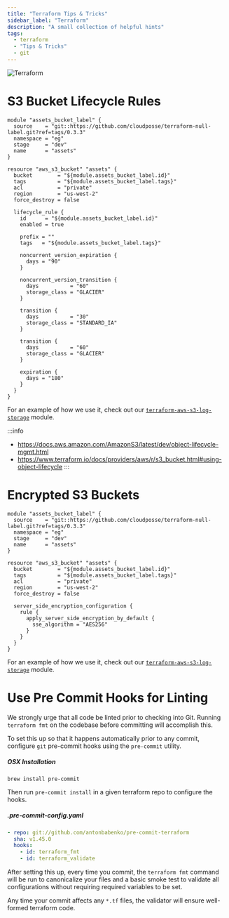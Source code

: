 ```yaml
---
title: "Terraform Tips & Tricks"
sidebar_label: "Terraform"
description: "A small collection of helpful hints"
tags:
  - terraform
  - "Tips & Tricks"
  - git
---
```


![Terraform](/assets/a1f105a-terraform.png)

# S3 Bucket Lifecycle Rules

```hcl title="Example: S3 Bucket Lifecycle Rules"
module "assets_bucket_label" {
  source    = "git::https://github.com/cloudposse/terraform-null-label.git?ref=tags/0.3.3"
  namespace = "eg"
  stage     = "dev"
  name      = "assets"
}

resource "aws_s3_bucket" "assets" {
  bucket        = "${module.assets_bucket_label.id}"
  tags          = "${module.assets_bucket_label.tags}"
  acl           = "private"
  region        = "us-west-2"
  force_destroy = false

  lifecycle_rule {
    id      = "${module.assets_bucket_label.id}"
    enabled = true

    prefix = ""
    tags   = "${module.assets_bucket_label.tags}"

    noncurrent_version_expiration {
      days = "90"
    }

    noncurrent_version_transition {
      days          = "60"
      storage_class = "GLACIER"
    }

    transition {
      days          = "30"
      storage_class = "STANDARD_IA"
    }

    transition {
      days          = "60"
      storage_class = "GLACIER"
    }

    expiration {
      days = "180"
    }
  }
}
```

For an example of how we use it, check out our [`terraform-aws-s3-log-storage`](https://github.com/cloudposse/terraform-aws-s3-log-storage) module.

:::info
- https://docs.aws.amazon.com/AmazonS3/latest/dev/object-lifecycle-mgmt.html
- https://www.terraform.io/docs/providers/aws/r/s3_bucket.html#using-object-lifecycle
:::


# Encrypted S3 Buckets

```hcl title="Example: Encrypted S3 Bucket"
module "assets_bucket_label" {
  source    = "git::https://github.com/cloudposse/terraform-null-label.git?ref=tags/0.3.3"
  namespace = "eg"
  stage     = "dev"
  name      = "assets"
}

resource "aws_s3_bucket" "assets" {
  bucket        = "${module.assets_bucket_label.id}"
  tags          = "${module.assets_bucket_label.tags}"
  acl           = "private"
  region        = "us-west-2"
  force_destroy = false

  server_side_encryption_configuration {
    rule {
      apply_server_side_encryption_by_default {
        sse_algorithm = "AES256"
      }
    }
  }
}
```

For an example of how we use it, check out our [`terraform-aws-s3-log-storage`](https://github.com/cloudposse/terraform-aws-s3-log-storage) module.

# Use Pre Commit Hooks for Linting

We strongly urge that all code be linted prior to checking into Git. Running `terraform fmt` on the codebase before committing will accomplish this.

To set this up so that it happens automatically prior to any commit, configure `git` pre-commit hooks using the `pre-commit` utility.

##### OSX Installation
```shell
brew install pre-commit
```

Then run `pre-commit install` in a given terraform repo to configure the hooks.

##### .pre-commit-config.yaml
```yaml
- repo: git://github.com/antonbabenko/pre-commit-terraform
  sha: v1.45.0
  hooks:
    - id: terraform_fmt
    - id: terraform_validate
```

After setting this up, every time you commit, the `terraform fmt` command will be run to canonicalize your files and a basic smoke test to validate all configurations without requiring required variables to be set.

Any time your commit affects any `*.tf` files, the validator will ensure well-formed terraform code.
